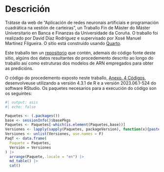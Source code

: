 # Descrición {.unnumbered}

Trátase da web de "Aplicación de redes neuronais artificiais e programación cuadrática na xestión de carteiras", un Traballo Fin de Máster do Máster Universitario en Banca e Finanzas da Universidade da Coruña. O traballo foi realizado por David Díaz Rodríguez e supervisado por Xosé Manuel Martínez Filgueira. O sitio está construído usando [Quarto](https://quarto.org/).

Este traballo ten un [repositorio](https://github.com/davidrsch/TFM) que contén, ademais do código fonte deste sitio, algúns dos datos resultantes do procedemento descrito ao longo do traballo así como estruturas dos modelos de ARN empregados para obter as predicións.

O código do procedemento exposto neste traballo, [Anexo. 4 Códigos](Annex4.html), desenvolveuse utilizando a versión 4.3.1 de R e a versión 2023.06.1-524 do software RStudio. Os paquetes necesarios para a execución do código son os seguintes:

```r
#| output: asis
#| echo: false

Paquetes <- (.packages())
base <- sessionInfo()$basePkgs
Paquetes <- Paquetes[-which(is.element(Paquetes,base))]
Versiones <- lapply(sapply(Paquetes, packageVersion), function(x){paste(x, collapse = '.')})
Versiones <- unlist(Versiones, use.names = F)
PaqT <- data.frame(
  Paquete = Paquetes,
  Versión = Versiones
) |>
  arrange(Paquete,.locale = "en") |>
  md_table() |>
  cat()
```
